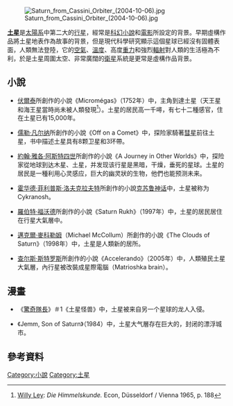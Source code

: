 [[File:Saturn_from_Cassini_Orbiter_(2004-10-06).jpg|thumb]]

'''[[土星|土星]]'''是[[太陽系|太陽系]]中第二大的[[行星|行星]]，經常是[[科幻小說|科幻小說]]和[[電影|電影]]所設定的背景。早期虛構作品將土星地表作為故事的背景，但是現代科學研究顯示這個星球已經沒有固體表面，人類無法登陸，它的[[空氣|空氣]]、[[溫度|溫度]]、高度[[重力|重力]]和強烈[[輻射|輻射]]對人類的生活極為不利，於是土星周圍太空、非常廣闊的[[衛星|衛星]]系統是更常是虛構作品背景。

==小說==
*[[伏爾泰|伏爾泰]]所創作的小說《Micromégas》（1752年）中，主角到達土星（天王星和海王星當時尚未被人類發現<ref>[[Willy_Ley|Willy Ley]]: ''Die Himmelskunde.'' Econ, Düsseldorf / Vienna 1965, p. 188</ref>）。土星的居民高一千噚，有七十二種感官，住在土星已有15,000年。 

*[[儒勒·凡尔纳|儒勒·凡尔纳]]所創作的小說《Off on a Comet》中，探险家騎著[[彗星|彗星]]前往土星，书中描述土星具有8颗卫星和3环帶。

*[[約翰·雅各·阿斯特四世|約翰·雅各·阿斯特四世]]所創作的小說《A Journey in Other Worlds》中，探险家從地球到达木星、土星，并发现该行星是黑暗，干燥，垂死的星球。土星的居民是一種利用心灵感应，巨大的幽灵狀的生物，他們也能预测未来。

*[[霍华德·菲利普斯·洛夫克拉夫特|霍华德·菲利普斯·洛夫克拉夫特]]所創作的小說[[克苏鲁神话|克苏鲁神话]]中，土星被称为Cykranosh。

*[[羅伯特·福沃德|羅伯特·福沃德]]所創作的小說《Saturn Rukh》（1997年）中，土星的居民居住在行星大氣層中。

*[[邁克爾·麥科勒姆|邁克爾·麥科勒姆]]（Michael McCollum）所創作的小說《The Clouds of Saturn》（1998年）中，土星是人類新的居所。

*[[查尔斯·斯特罗斯|查尔斯·斯特罗斯]]所創作的小說《Accelerando》（2005年）中，人類殖民土星大氣層，內行星被改裝成星際電腦（Matrioshka brain）。

==漫畫==
*《[[驚奇隊長_(DC漫畫)|驚奇隊長]]》＃1《土星怪兽》中，土星被来自另一个星球的龙人入侵。

*《Jemm, Son of Saturn》（1984）中，土星大气層存在巨大的，封闭的漂浮城市。

==參考資料==
{{reflist}}

{{Astronomical locations in fiction}}
{{土星}}

<!--Categories-->
[[Category:小說|Category:小說]]
[[Category:土星|Category:土星]]